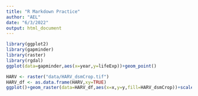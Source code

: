 ```yaml
---
title: "R Markdown Practice"
author: "AEL"
date: "6/3/2022"
output: html_document
---
```


```r
library(ggplot2)
library(gapminder)
library(raster)
library(rgdal)
ggplot(data=gapminder,aes(x=year,y=lifeExp))+geom_point()
```

```r
HARV <- raster("data/HARV_dsmCrop.tif")
HARV_df <- as.data.frame(HARV,xy=TRUE)
ggplot()+geom_raster(data=HARV_df,aes(x=x,y=y,fill=HARV_dsmCrop))+scale_fill_viridis_c()+coord_quickmap()
```


